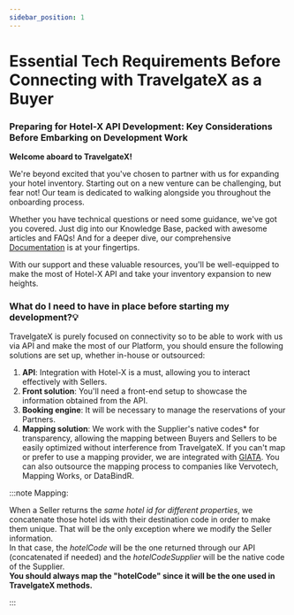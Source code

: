 ```yaml
---
sidebar_position: 1
---
```


# Essential Tech Requirements Before Connecting with TravelgateX as a Buyer

### Preparing for Hotel-X API Development: Key Considerations Before Embarking on Development Work

**Welcome aboard to TravelgateX!**

We're beyond excited that you've chosen to partner with us for expanding your hotel inventory. Starting out on a new venture can be challenging, but fear not! Our team is dedicated to walking alongside you throughout the onboarding process.

Whether you have technical questions or need some guidance, we've got you covered. Just dig into our Knowledge Base, packed with awesome articles and FAQs! And for a deeper dive, our comprehensive [Documentation](/docs/apis/for-buyers/hotel-x-pull-buyers-api/quickstart) is at your fingertips.

With our support and these valuable resources, you'll be well-equipped to make the most of Hotel-X API and take your inventory expansion to new heights.

### What do I need to have in place before starting my development?💡

TravelgateX is purely focused on connectivity so to be able to work with us via API and make the most of our Platform, you should ensure the following solutions are set up, whether in-house or outsourced:

1. **API**: Integration with Hotel-X is a must, allowing you to interact effectively with Sellers.
1. **Front solution**: You'll need a front-end setup to showcase the information obtained from the API.
1. **Booking engine**: It will be necessary to manage the reservations of your Partners.
1. **Mapping solution**: We work with the Supplier's native codes* for transparency, allowing the mapping between Buyers and Sellers to be easily optimized without interference from TravelgateX. If you can't map or prefer to use a mapping provider, we are integrated with [GIATA](/kb/getting-started-with-travelgate/About-our-Connectivity/explore-and-discover-giata-products-in-our-marketplace). You can also outsource the mapping process to companies like Vervotech, Mapping Works, or DataBindR.


:::note Mapping:

When a Seller returns the *same hotel id for different properties*, we concatenate those hotel ids with their destination code in order to make them unique. That will be the only exception where we modify the Seller information.  
In that case, the *hotelCode* will be the one returned through our API (concatenated if needed) and the *hotelCodeSupplier* will be the native code of the Supplier.  
**You should always map the "hotelCode" since it will be the one used in TravelgateX methods.**

:::

<TipContactCustomerCare/>